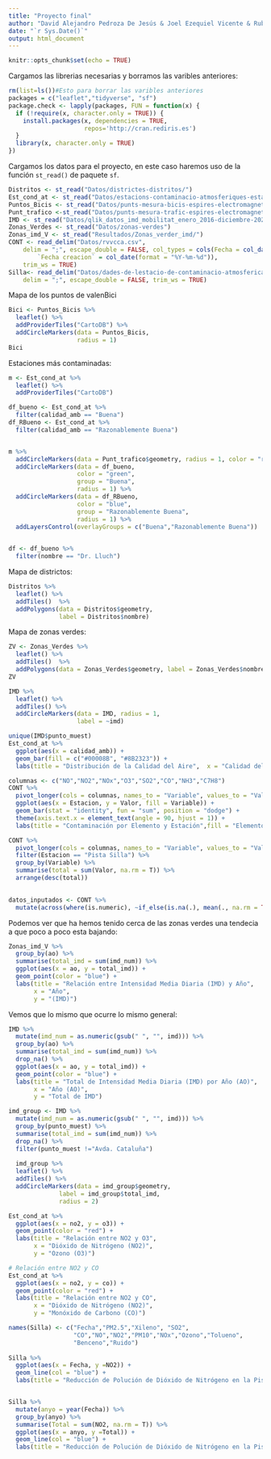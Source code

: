 ```yaml
---
title: "Proyecto final"
author: "David Alejandro Pedroza De Jesús & Joel Ezequiel Vicente & Ruben Peña Sanchez"
date: "`r Sys.Date()`"
output: html_document
---
```


```r
knitr::opts_chunk$set(echo = TRUE)
```


Cargamos las librerias necesarias y borramos las varibles anteriores:

```r
rm(list=ls())#Esto para borrar las varibles anteriores
packages = c("leaflet","tidyverse", "sf")
package.check <- lapply(packages, FUN = function(x) {
  if (!require(x, character.only = TRUE)) {
    install.packages(x, dependencies = TRUE,
                     repos='http://cran.rediris.es')
  }
  library(x, character.only = TRUE)
})
```

Cargamos los datos para el proyecto, en este caso haremos uso de la función `st_read()` de paquete `sf`.

```r
Distritos <- st_read("Datos/districtes-distritos/") 
Est_cond_at <- st_read("Datos/estacions-contaminacio-atmosferiques-estaciones-contaminacion-atmosfericas/")
Puntos_Bicis <- st_read("Datos/punts-mesura-bicis-espires-electromagnetiques-puntos-medida-bicis-espiras-electr/")
Punt_trafico <-st_read("Datos/punts-mesura-trafic-espires-electromagnetiques-puntos-medida-trafico-espiras-ele")
IMD <- st_read("Datos/qlik_datos_imd_mobilitat_enero_2016-diciembre-2022_coord")
Zonas_Verdes <- st_read("Datos/zonas-verdes")
Zonas_imd_V <- st_read("Resultados/Zonas_verder_imd/")
CONT <- read_delim("Datos/rvvcca.csv", 
    delim = ";", escape_double = FALSE, col_types = cols(Fecha = col_date(format = "%Y-%m-%d"), 
        `Fecha creacion` = col_date(format = "%Y-%m-%d")), 
    trim_ws = TRUE)
Silla<- read_delim("Datos/dades-de-lestacio-de-contaminacio-atmosferica-de-pista-de-silla-4a.csv", 
    delim = ";", escape_double = FALSE, trim_ws = TRUE)
```

Mapa de los puntos de valenBici

```r
Bici <- Puntos_Bicis %>%
  leaflet() %>%
  addProviderTiles("CartoDB") %>%
  addCircleMarkers(data = Puntos_Bicis,
                   radius = 1)
Bici
```

Estaciones más contaminadas:

```r

m <- Est_cond_at %>%
  leaflet() %>%  
  addProviderTiles("CartoDB") 

df_bueno <- Est_cond_at %>%
  filter(calidad_amb == "Buena")
df_RBueno <- Est_cond_at %>%
  filter(calidad_amb == "Razonablemente Buena")


m %>%
  addCircleMarkers(data = Punt_trafico$geometry, radius = 1, color = "red") %>%
  addCircleMarkers(data = df_bueno,
                   color = "green",
                   group = "Buena",
                   radius = 1) %>%
  addCircleMarkers(data = df_RBueno,
                   color = "blue",
                   group = "Razonablemente Buena",
                   radius = 1) %>%
  addLayersControl(overlayGroups = c("Buena","Razonablemente Buena"))
  

```
```r
df <- df_bueno %>%
  filter(nombre == "Dr. Lluch") 
```

Mapa de districtos: 

```r
Distritos %>%
  leaflet() %>%
  addTiles()  %>%  
  addPolygons(data = Distritos$geometry, 
              label = Distritos$nombre)
```

Mapa de zonas verdes:

```r
ZV <- Zonas_Verdes %>%
  leaflet() %>%
  addTiles()  %>%  
  addPolygons(data = Zonas_Verdes$geometry, label = Zonas_Verdes$nombre)
ZV
```


```r
IMD %>%
  leaflet() %>% 
  addTiles() %>%
  addCircleMarkers(data = IMD, radius = 1, 
                   label = ~imd)
```

```r
unique(IMD$punto_muest)
Est_cond_at %>% 
  ggplot(aes(x = calidad_amb)) +
  geom_bar(fill = c("#00008B", "#8B2323")) +
  labs(title = "Distribución de la Calidad del Aire",  x = "Calidad del Aire", y = "Numero de Estaciones ") 
```


```r
columnas <- c("NO","NO2","NOx","O3","SO2","CO","NH3","C7H8")
CONT %>%
  pivot_longer(cols = columnas, names_to = "Variable", values_to = "Valor" ) %>%
  ggplot(aes(x = Estacion, y = Valor, fill = Variable)) +
  geom_bar(stat = "identity", fun = "sum", position = "dodge") +
  theme(axis.text.x = element_text(angle = 90, hjust = 1)) +
  labs(title = "Contaminación por Elemento y Estación",fill = "Elemento")
```

```r
CONT %>%
  pivot_longer(cols = columnas, names_to = "Variable", values_to = "Valor" ) %>% 
  filter(Estacion == "Pista Silla") %>%
  group_by(Variable) %>%
  summarise(total = sum(Valor, na.rm = T)) %>%
  arrange(desc(total))
  
```

```r
datos_inputados <- CONT %>%
  mutate(across(where(is.numeric), ~if_else(is.na(.), mean(., na.rm = TRUE), .)))

```

Podemos ver que ha hemos tenido cerca de las zonas verdes una tendecia a que poco a poco esta bajando:

```r


Zonas_imd_V %>%
  group_by(ao) %>%
  summarise(total_imd = sum(imd_num)) %>%
  ggplot(aes(x = ao, y = total_imd)) +
  geom_point(color = "blue") +
  labs(title = "Relación entre Intensidad Media Diaria (IMD) y Año",
       x = "Año",
       y = "(IMD)")

```
Vemos que lo mismo que ocurre lo mismo general:
```r


IMD %>%
  mutate(imd_num = as.numeric(gsub(" ", "", imd))) %>%
  group_by(ao) %>%
  summarise(total_imd = sum(imd_num)) %>%
  drop_na() %>%
  ggplot(aes(x = ao, y = total_imd)) +
  geom_point(color = "blue") +
  labs(title = "Total de Intensidad Media Diaria (IMD) por Año (AO)",
       x = "Año (AO)",
       y = "Total de IMD") 

```


```r
imd_group <- IMD %>%
  mutate(imd_num = as.numeric(gsub(" ", "", imd))) %>%
  group_by(punto_muest) %>%
  summarise(total_imd = sum(imd_num)) %>%
  drop_na() %>%
  filter(punto_muest !="Avda. Cataluña")
  
  imd_group %>%
  leaflet() %>% 
  addTiles() %>%
  addCircleMarkers(data = imd_group$geometry, 
              label = imd_group$total_imd, 
              radius = 2)

```



```r
Est_cond_at %>%
  ggplot(aes(x = no2, y = o3)) +
  geom_point(color = "red") +
  labs(title = "Relación entre NO2 y O3",
       x = "Dióxido de Nitrógeno (NO2)",
       y = "Ozono (O3)")

# Relación entre NO2 y CO
Est_cond_at %>%
  ggplot(aes(x = no2, y = co)) +
  geom_point(color = "red") +
  labs(title = "Relación entre NO2 y CO",
       x = "Dióxido de Nitrógeno (NO2)",
       y = "Monóxido de Carbono (CO)")


```

```r
names(Silla) <- c("Fecha","PM2.5","Xileno", "SO2",
                  "CO","NO","NO2","PM10","NOx","Ozono","Tolueno", 
                  "Benceno","Ruido")
 
Silla %>%
  ggplot(aes(x = Fecha, y =NO2)) +
  geom_line(col = "blue") +
  labs(title = "Reducción de Polución de Dióxido de Nitrógeno en la Pista Silla esta decada",y = "Dióxido de Nitrógeno (NO2(µg/m³))")


Silla %>%
  mutate(anyo = year(Fecha)) %>%
  group_by(anyo) %>%
  summarise(Total = sum(NO2, na.rm = T)) %>%
  ggplot(aes(x = anyo, y =Total)) +
  geom_line(col = "blue") +
  labs(title = "Reducción de Polución de Dióxido de Nitrógeno en la Pista Silla esta decada",y = "Dióxido de Nitrógeno (NO2(µg/m³))") + xlab("Año")

```











